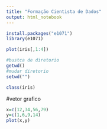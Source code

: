 ```yaml
---
title: "Formação Cientista de Dados"
output: html_notebook
---
```



```r
install.packages("e1071")
library(e1071)
```

```r
plot(iris[,1:4])
```


```r
#bustca de diretorio
getwd()
#mudar diretorio
setwd("")
```
```r
class(iris)
```


#vetor grafico
```r
x=c(12,34,56,79)
y=c(1,6,9,14)
plot(x,y)
```

